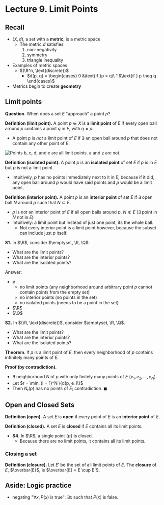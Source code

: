 # Lecture 9. Limit Points

## Recall
- $(X, d)$, a set with a **metric**, is a metric space
    - The metric $d$ satisfies
        1. non-negativity
        2. symmetry
        3. triangle inequality
- Examples of metric spaces
    - $(\R^n, \text{discrete})$
        - $d(p, q) = \begin{cases} 0 &\text{if }p = q\\ 1 &\text{if } p \neq q \end{cases}$
- Metrics begin to create **geometry**

## Limit points
**Question.** When does a set $E$ "approach" a point $p$?

**Definition (limit point).** A point $p \in X$ is a **limit point** of $E$ if every open ball around $p$ contains a point $q$ in $E$, with $q \neq p$.
  - A point $p$ is _not_ a limit point of $E$ if $\exists$ an open ball around $p$ that does not contain any other point of $E$.

![Points b, c, d, and e are all limit points. a and z are not.](./limit-point-examples.jpg)

**Definition (isolated point).** A point $p$ is an **isolated point** of set $E$ if $p$ is in $E$ but $p$ is not a limit point.
  - Intuitively, $p$ has no points immediately next to it in $E$, because if it did, any open ball around $p$ would have said points and $p$ would be a limit point.

**Definition (interior point).** A point $p$ is an **interior point** of set $E$ if $\exists$ open ball $N$ around $p$ such that $N \subset E$.
  - $p$ is _not_ an interior point of $E$ if all open balls around $p$, $N \not\subset E$ ($\exists$ point in $N$ not in $E$)
  - Intuitively: a limit point but instead of just one point, its the whole ball.
    - Not every interior point is a limit point however, because the subset can include just $p$ itself.

**S1.** In $\R$, consider $\emptyset, \R, \Q$.
- What are the limit points?
- What are the interior points?
- What are the isolated points?

Answer:
- $\emptyset$.
  - no limit points (any neighborhood around arbitrary point $p$ cannot contain points from the empty set)
  - no interior points (no points in the set)
  - no isolated points (needs to be a point in the set)
- $\R$
- $\Q$

**S2.** In $(\R, \text{discrete})$, consider $\emptyset, \R, \Q$.
- What are the limit points?
- What are the interior points?
- What are the isolated points?

**Theorem.** If $p$ is a limit point of $E$, then every neighborhood of $p$ contains infinitely many points of $E$.

**Proof (by contradiction).**
- $\exists$ neighborhood $N$ of $p$ with only finitely many points of $E$ ($e_1, e_2, ..., e_N$).
- Let $r = \min_{i = 1}^N \{d(p, e_i\}$
- Then $N_r(p)$ has no points of $E$; contradiction. $\blacksquare$

## Open and Closed Sets

**Definition (open).** A set $E$ is **open** if every point of $E$ is an **interior point** of $E$.

**Definition (closed).** A set $E$ is **closed** if $E$ contains all its limit points.

- **S4.** In $\R$, a single point $\{p\}$ is closed.
    - Because there are no limit points, it contains all its limit points.

### Closing a set
**Definition (closure).** Let $E'$ be the set of all limit points of $E$. The **closure** of $E$, $\overbar{E}$, is $\overbar{E} = E \cup E'$.

## Aside: Logic practice
- negating "$\forall x, P(x)$ is true": $\exists x$ such that $P(x)$ is false.